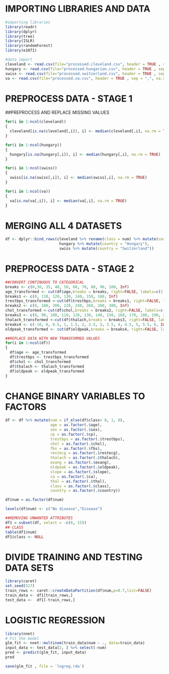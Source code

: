 # IMPORTING LIBRARIES AND DATA
```r
#importing libraries
library(readr)
library(dplyr)
library(tree)
library(ISLR)
library(randomForest)
library(e1071)

#data import
cleveland <- read.csv(file="processed.cleveland.csv", header = TRUE , sep = "", na.strings = "?")
hungary <- read.csv(file="processed.hungarian.csv", header = TRUE , sep = "", na.strings = "?")
swiss <- read.csv(file="processed.switzerland.csv", header = TRUE , sep = ",", na.strings = "?")
va <- read.csv(file="processed.va.csv", header = TRUE , sep = ",", na.strings = "?")
```

# PREPROCESS DATA - STAGE 1
##PREPROCESS AND REPLACE MISSING VALUES
```r
for(i in 1:ncol(cleveland))
{
  cleveland[is.na(cleveland[,i]), i] <- median(cleveland[,i], na.rm = TRUE)
}

for(i in 1:ncol(hungary))
{
  hungary[is.na(hungary[,i]), i] <- median(hungary[,i], na.rm = TRUE)
}

for(i in 1:ncol(swiss))
{
  swiss[is.na(swiss[,i]), i] <- median(swiss[,i], na.rm = TRUE)
}

for(i in 1:ncol(va))
{
  va[is.na(va[,i]), i] <- median(va[,i], na.rm = TRUE)
}
```


# MERGING ALL 4 DATASETS
```r
df <- dplyr::bind_rows(cleveland %>% rename(class = num) %>% mutate(country = "Cleveland"),
                        hungary %>% mutate(country = "Hungary"),
                        swiss %>% mutate(country = "Switzerland"))
```

# PREPROCESS DATA - STAGE 2
```r
##CONVERT CONTINUOUS TO CATEGORICAL 
breaks <- c(0,30, 35, 40, 50, 60, 70, 80, 90, 100, Inf)
age_transformed <- cut(df$age,breaks = breaks, right=FALSE, labels=c(1:10))
breaks1 <- c(0, 110, 120, 130, 140, 150, 160, Inf)
trestbps_transformed <-cut(df$trestbps,breaks = breaks1, right=FALSE, labels=c(1:7))
breaks2 <- c(0, 180, 200, 220, 240, 260, 280, 300, Inf)
chol_transformed <-cut(df$chol,breaks = breaks2, right=FALSE, labels=c(1:8))
breaks3 <- c(0, 90, 100, 110, 120, 130, 140, 150, 160, 170, 180, 190, 200, Inf)
thalach_transformed <-cut(df$thalach,breaks = breaks3, right=FALSE, labels=c(1:13))
breaks4 <- c(-10, 0, 0.5, 1, 1.5, 2, 2.5, 3, 3.5, 4, 4.5, 5, 5.5, 6, Inf)
oldpeak_transformed <- cut(df$oldpeak,breaks = breaks4, right=FALSE, labels=c(1:14))

##REPLACE DATA WITH NEW TRANSFORMED VALUES
for(i in 1:ncol(df))
{
  df$age <- age_transformed
  df$trestbps <- trestbps_transformed
  df$chol <- chol_transformed
  df$thalach <- thalach_transformed
  df$oldpeak <- oldpeak_transformed
}
```

# CHANGE BINARY VARIABLES TO FACTORS
```r
df <- df %>% mutate(num = if_else(df$class> 0, 1, 0),
                    age = as.factor(.$age),
                    sex = as.factor(.$sex),
                    cp = as.factor(.$cp),
                    trestbps = as.factor(.$trestbps),
                    chol = as.factor(.$chol),
                    fbs = as.factor(.$fbs),
                    restecg = as.factor(.$restecg),
                    thalach = as.factor(.$thalach),
                    exang = as.factor(.$exang),
                    oldpeak = as.factor(.$oldpeak),
                    slope = as.factor(.$slope),
                    ca = as.factor(.$ca),
                    thal = as.factor(.$thal),
                    class = as.factor(.$class),
                    country = as.factor(.$country))

df$num = as.factor(df$num)

levels(df$num) <- c("No disease","Disease")

##REMOVING UNWANTED ATTRIBUTES
df1 = subset(df, select = -c(6, 15)) 
## CLASS 
table(df1$num)
df1$class <- NULL
```

# DIVIDE TRAINING AND TESTING DATA SETS
```r
library(caret)
set.seed(527)
train_rows <- caret::createDataPartition(df$num,p=0.7,list=FALSE)
train_data <- df1[train_rows,]
test_data <-  df1[-train_rows,]
```

# LOGISTIC REGRESSION
```r
library(nnet)
# Fit the model
glm_fit <- nnet::multinom(train_data$num ~ ., data=train_data)
input_data <- test_data[2, ] %>% select(-num)
pred <- predict(glm_fit, input_data)
pred
```

```r
save(glm_fit , file = 'logreg.rda')
```

